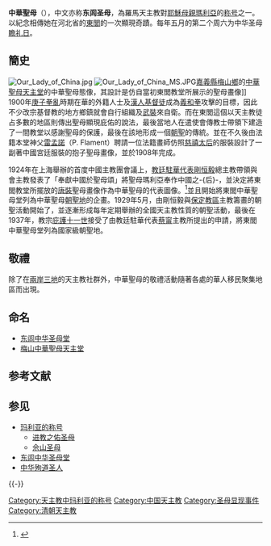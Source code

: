 {{Distinguish2|[[一貫道|一貫道]]所尊的中華聖母'''[[孫慧明|孫慧明]]'''}}
{{中國天主教}}

'''中華聖母'''（{{lang-en|Our Lady of China}}），中文亦称'''东闾圣母'''，為羅馬天主教對[[馬利亞_(耶穌的母親)|耶穌母親瑪利亞]]的[[玛利亚的称号|称号]]之一。以紀念相傳她在河北省的[[東閭中華聖母堂|東閭]]的一次顯現奇蹟。每年五月的第二个周六为中华圣母[[瞻礼|瞻礼日]]。

== 簡史 ==
[[File:Our_Lady_of_China.jpg|left]]
[[File:Our_Lady_of_China_MS.JPG|left]][[嘉義縣|嘉義縣]][[梅山鄉_(臺灣)|梅山鄉]]的[[梅山中華聖母天主堂|中華聖母天主堂]]的中華聖母態像，其設計是仿自當初東閭教堂所展示的聖母畫像]]
1900年[[庚子拳亂|庚子拳亂]]時期在華的外籍人士及[[漢人|漢人]][[基督徒|基督徒]]成為[[義和拳|義和拳]]攻擊的目標，因此不少改宗基督教的地方鄉鎮就會自行組織及[[武裝|武裝]]來自衛。而在東閭這個以天主教徒占多數的地區則傳出聖母顯現庇佑的說法，最後當地人在遣使會傳教士帶領下建造了一間教堂以感謝聖母的保護，最後在該地形成一個[[朝聖|朝聖]]的傳統。並在不久後由法籍本堂神父[[雷孟諾|雷孟諾]]（P. Flament）聘請一位法籍畫師仿照[[慈禧太后|慈禧太后]]的服裝設計了一副著中國宮廷服裝的抱子聖母畫像，並於1908年完成。

1924年在上海舉辦的首度中國主教團會議上，[[教廷駐中華民國大使列表|教廷駐華代表]][[剛恒毅|剛恒毅]]總主教帶領與會主教發表了「奉獻中國於聖母頌」將聖母瑪利亞奉作中國之-{后}-，並決定將東閭教堂所擺放的[[唐裝|唐裝]]聖母畫像作為中華聖母的代表圖像。<ref>{{cite web|title=東閭中華聖母|url=http://campus.udayton.edu/mary/resources/shrines/China/Chinese/China-OL-Donglu_chinese.html|publisher=International Marian Research Institute, [[戴頓大學|University of Dayton]]|language=zh-hant|archiveurl=https://archive.is/20130626182702/http://campus.udayton.edu/mary/resources/shrines/China/Chinese/China-OL-Donglu_chinese.html|archivedate=2013-06-26|deadurl=yes|accessdate=2014-01-04}}</ref>並且開始將東閭中華聖母堂列為中華聖母[[朝聖地|朝聖地]]的企畫。1929年5月，由剛恒毅與[[保定教區|保定教區]]主教籌畫的朝聖活動開始了，並逐漸形成每年定期舉辦的全國天主教性質的朝聖活動，最後在1937年，教宗[[庇護十一世|庇護十一世]]接受了由教廷駐華代表[[蔡甯|蔡甯]]主教所提出的申請，將東閭中華聖母堂列為國家級朝聖地。

== 敬禮 ==
除了在[[兩岸三地|兩岸三地]]的天主教社群外，中華聖母的敬禮活動隨著各處的華人移民聚集地區而出現。

== 命名 ==
* [[东闾中华圣母堂|东闾中华圣母堂]]
* [[梅山中華聖母天主堂|梅山中華聖母天主堂]]

== 参考文献 ==
{{Reflist}}

== 参见 ==
{{Portal|天主教|中国|河北|汉字文化圈}}
* [[玛利亚的称号|玛利亚的称号]]
** [[进教之佑圣母|进教之佑圣母]]
** [[佘山圣母|佘山圣母]]
* [[东闾中华圣母堂|东闾中华圣母堂]]
* [[中华殉道圣人|中华殉道圣人]]

{{-}}
{{中国基督教史|清}}

[[Category:天主教中玛利亚的称号|Category:天主教中玛利亚的称号]]
[[Category:中国天主教|Category:中国天主教]]
[[Category:圣母显现事件|Category:圣母显现事件]]
[[Category:清朝天主教|Category:清朝天主教]]